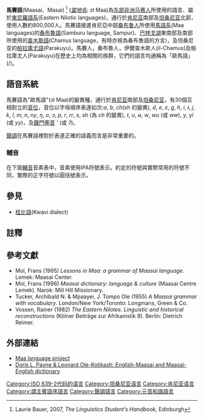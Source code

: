 {{noteTA
|T=zh-hant:馬賽語; zh-hans:马赛语
|G1=Maasai Language
}}
{{Infobox language
|name=馬賽語
|nativename={{lang|en|{{unicode|ɔl Maa}}}}
|altname = Maasai
|pronunciation = {{lang|en|{{IPAc-en|ˈ|m|ɑː|s|aɪ}}}}
|states=[[肯尼亚|肯尼亚]]，[[坦桑尼亚|坦桑尼亚]]
|region=肯尼亞南部及坦桑尼亞北部
|ethnicity=[[马赛人|马赛人]]
|speakers=130萬人
|date=2006年–2009年
|familycolor=Nilo-Saharan
|fam1=[[尼罗-撒哈拉语系|尼罗-撒哈拉语系]]
|fam2=東蘇丹語系
|fam3=東尼羅語系
|fam4=羅祖歐-帖索語系
|fam5=羅祖歐-馬語系
|fam6=[[馬語系|馬語系]]
|dia1=普爾克(Purko)
|dia2=[[桂比語|桂比語]](Kwavi dialect)
|dia3=卡普提誒(Kaputiei)
|dia4=可口尼尤科(Keekonyokie)
|dia5=馬塔帕托(Matapato)
|dia6=萊托奇托克(Laitokitok)
|dia7=伊羅杜奇拉尼(Iloodokilani)
|dia8=達馬特(Damat)
|dia9=羅伊太(Loitai)
|dia10=西力爾(Siria)
|dia11=摩坦尼克(Moitanik/烏阿辛奇蘇(Wuasinkishu))
|dia12=可雷(Kore)
|dia13=阿魯夏(Arusha)
|dia14=奇宋克(Kisonko)
|iso2=mas
|iso3=mas
}}

'''馬賽語'''(Maasai、Masai) {{IPAc-en|ˈ|m|ɑː|s|aɪ}}<ref>Laurie Bauer, 2007, ''The Linguistics Student’s Handbook'', Edinburgh</ref> (''[[當地地名與外來地名|當地名]]'': ɔl Maa)為[[东部非洲|东部非洲]][[马赛人|马赛人]]所使用的語言、屬於[[東尼羅語系|東尼羅語系]](Eastern Nilotic languages)，通行於[[肯尼亚|肯尼亚]]南部及[[坦桑尼亚|坦桑尼亚]]北部，使用人數約800,000人。馬賽語接進肯尼亞中部[[桑布鲁人|桑布鲁人]]所使用[[馬語系|馬語系]](Maa languages)的[[桑布魯語|桑布魯語]](Samburu language, Sampur)、[[巴林戈湖|巴林戈湖]]東南部及南部所使用的[[查木斯語|查木斯語]](Chamus language，有時亦視為桑布魯語的方言)，及坦桑尼亚的[[帕拉庫尤語|帕拉庫尤語]](Parakuyu)。馬賽人，桑布魯人，伊爾查木斯人(il-Chamus)及帕拉庫尤人(Parakuyu)在歷史上均為相關的族群，它們的語言均通稱為「歐馬語」({{Unicode|ɔl Maa}}/)。

==語音系統==
馬賽語為"歐馬語"(ɔl Maa)的變異種，通行於[[肯尼亚|肯尼亚]]南部及[[坦桑尼亚|坦桑尼亚]]，有30個互相對立的[[音位|音位]]，音位以字母順序表達如次:''a'', ''b'', ''ch''(''sh'' 的變異), ''d'', ''e'', ''ɛ'', ''g'', ''h'', ''i'', ''ɨ'', ''j'', ''k'', ''l'', ''m'', ''n'', ''ny'', ''ŋ'', ''o'', ''ɔ'', ''p'', ''r'', ''rr'', ''s'', ''sh'' (為 ''ch'' 的變異), ''t'', ''u'', ''ʉ'', ''w'', ''wu'' (或 ''ww''), ''y'', ''yi'' (或 ''yy'')，及[[聲門塞音|聲門塞音]] ''<nowiki>'</nowiki>'' (或 ''ʔ'')。

[[聲調語言|聲調]]在馬賽語裡對於表達正確的語義而言是非常重要的。

===輔音===
在下面[[輔音|輔音]]音素表中，音素使用IPA符號表示。約定的{{lang|en|IPA}}符號與實際常用的符號不同，實際的正字符號以圓括號表示。
<!-- 
For some Maasai speakers the voiced stop consonants are not particularly implosive (e.g. IlKeekonyokie Maa), but for others they are lightly implosive or have a glottalic feature (e.g. Parakuyo Maa). The ''p'' consonant in Arusha Maa is pronounced differently than in other Maa varieties. In Arusha Maa, it is typically a voiceless fricative {{IPAblink|ɸ}}, but in some words it is even a voiced trill {{IPAblink|ʙ}}. People who read and write Swahili or English may think of ''sh'' and ''ch'' as separate sounds, but in Maasai varieties of Maa (at least in native Maa words), they are in complementary distribution: ''ch'' occurs directly after consonants, and ''sh'' elsewhere.

{| class="wikitable IPA" style="margin: 0 auto;"
|-
! colspan="2"|
! [[唇音|唇音]]
! [[齿龈音|齿龈音]]
! [[龈腭音|龈腭音]]<br/>/[[硬顎音|硬顎音]]
! [[软腭音|软腭音]]
! [[聲門音|聲門音]]
|-
!colspan="2"|[[Nasal_stop|Nasal]]
| {{IPAslink|m}}
| {{IPAslink|n}}
| {{IPAslink|ɲ}} (''ny'')
| {{IPAslink|ŋ}} (''ŋ'' or ''ng'')
|  
|-
!rowspan="2"|[[Stop_consonant|Stop]]
!class="small"|[[Voiceless_consonant|voiceless]]
| {{IPAslink|p}}
| {{IPAslink|t}}
|  
| {{IPAslink|k}}
| {{IPAslink|ʔ}} (''<nowiki>'</nowiki>'' or ''ʔ'')
|-
!class="small"|[[Implosive_consonant|implosive]] / [[glottalized|glottalized]]

| {{IPAslink|ɓ}}
| {{IPAslink|ɗ}}
| {{IPAslink|ʄ}}
| {{IPAslink|ɠ}} (''g'')
|  
|-
!colspan="2"|[[Fricative_consonant|Fricative]]
|  
| {{IPAslink|s}}
| {{IPAslink|ʃ}} (''sh''); after consonants [tʃ] (''ch'')
|  
| {{IPAslink|h}}
|-
!rowspan="3"|[[Liquid_consonant|Liquid]]
!class="small"|[[Lateral_consonant|lateral]]
|  
| {{IPAslink|l}}
|  
|  
|  
|-
!class="small"|[[Tap_consonant|tap]]
|  
| {{IPAslink|ɾ}} (''r'')
|  
|  
|  
|-
!class="small"|[[Trilled_consonant|trill]]
|  
| {{IPAslink|r}} (''rr'')
|  
|  
|  
|-
!rowspan="2"|[[Glide_consonant|Glide]]
!class="small"|[[Lenis_consonant|lenis]]
| {{IPAslink|w}}
|  
| {{IPAslink|j}} (''y'')
|  
|  
|-
!class="small"|[[Fortis_consonant|fortis]]
| {{IPA|/ww/}} (''wu'')
|  
| {{IPA|/jj/}} (''yi'')
|  
|  
|-
|}

For some speakers the voiced stops may be realized as [[implosive_consonant|implosive consonant]]s, but often the implosion is very light to nonexistent.

===元音===
Like the other Maa languages, Maasai has [[Advanced_and_retracted_tongue_root|advanced tongue root]] [[vowel_harmony|vowel harmony]]. There are nine contrasting vowels, with the vowel {{IPAslink|a}} being "neutral" for harmony.

==句型==
Word order is usually [[verb–subject–object|verb–subject–object]], though order can vary because tone is the most important indicator of subject versus object. What really determines order in a clause is topicality; order in the most simple clauses can be predicted according to the information structure pattern: [Verb – Most.Topical – Less.Topical]. Thus, if the object is highly topical in the discourse (e.g. a first-person pronoun), and the subject is less topical, then the object will occur right after the verb and before the subject.

The Maasai language has only two fully grammatical [[prepositions|prepositions]], but can use "relational nouns" along with a most general preposition to designate specific locative ideas. [[Noun_phrase|Noun phrase]]s begin with a [[demonstrative|demonstrative]] prefix or a gender-number prefix, followed by a quantifying noun or other head noun. Other modifiers follow the head noun, including [[possessive|possessive]] phrases.

In Maasai, many morphemes are actually tone patterns. For example:

:{|
| || ɛ́yɛ́tá || ɛmʊtí
|-
| Gloss: || remove.meat || pot.ACC
|-
| Translation: ||colspan=7| "She removed meat from the pot."
|}

:{|
| || ɛyɛ́ta || ɛmʊ́ti
|-
| Gloss: || remove.meat.MID || pot.NOM
|-
| Translation: ||colspan=7| "The pot is ''de-meated''."
|}
-->

==參見==
*[[桂比語|桂比語]](Kwavi dialect)

==註釋==
{{Reflist}}

==參考文獻==
{{refbegin}}
*Mol, Frans (1995) ''Lessons in Maa: a grammar of Maasai language''. Lemek: Maasai Center.
*Mol, Frans (1996) ''Maasai dictionary: language & culture'' (Maasai Centre Lemek). Narok: Mill Hill Missionary.
*Tucker, Archibald N. & Mpaayei, J. Tompo Ole (1955) ''A Maasai grammar with vocabulary''. London/New York/Toronto: Longmans, Green & Co.
*Vossen, Rainer (1982) ''The Eastern Nilotes. Linguistic and historical reconstructions'' (Kölner Beiträge zur Afrikanistik 9). Berlin: Dietrich Reimer.
{{refend}}

==外部連結==
*[https://web.archive.org/web/20100728041750/http://www.uoregon.edu/~maasai/ Maa language project]
*[http://pages.uoregon.edu/maasai/Maa%20Lexicon/index-english/main.htm Doris L. Payne & Leonard Ole-Kotikash: English-Maasai and Maasai-English dictionary]

{{Authority control}}
[[Category:ISO_639-2代码的语言|Category:ISO 639-2代码的语言]]
[[Category:坦桑尼亚语言|Category:坦桑尼亚语言]]
[[Category:肯尼亚语言|Category:肯尼亚语言]]
[[Category:謂主賓語序語言|Category:謂主賓語序語言]]
[[Category:聲調語言|Category:聲調語言]]
[[Category:元音和諧語言|Category:元音和諧語言]]
